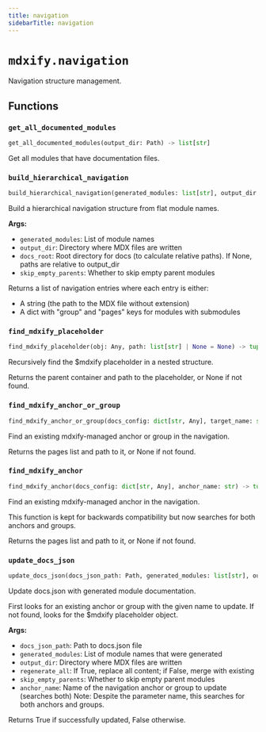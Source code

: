```yaml
---
title: navigation
sidebarTitle: navigation
---
```


# `mdxify.navigation`


Navigation structure management.

## Functions

### `get_all_documented_modules` <sup><a href="https://github.com/zzstoatzz/mdxify/blob/main/src/mdxify/navigation.py#L11" target="_blank"><Icon icon="github" style="width: 14px; height: 14px;" /></a></sup>

```python
get_all_documented_modules(output_dir: Path) -> list[str]
```


Get all modules that have documentation files.


### `build_hierarchical_navigation` <sup><a href="https://github.com/zzstoatzz/mdxify/blob/main/src/mdxify/navigation.py#L29" target="_blank"><Icon icon="github" style="width: 14px; height: 14px;" /></a></sup>

```python
build_hierarchical_navigation(generated_modules: list[str], output_dir: Path, docs_root: Path | None = None, skip_empty_parents: bool = False) -> list[dict[str, Any]]
```


Build a hierarchical navigation structure from flat module names.

**Args:**
- `generated_modules`: List of module names
- `output_dir`: Directory where MDX files are written
- `docs_root`: Root directory for docs (to calculate relative paths). If None, paths are relative to output_dir
- `skip_empty_parents`: Whether to skip empty parent modules

Returns a list of navigation entries where each entry is either:
- A string (the path to the MDX file without extension)
- A dict with "group" and "pages" keys for modules with submodules


### `find_mdxify_placeholder` <sup><a href="https://github.com/zzstoatzz/mdxify/blob/main/src/mdxify/navigation.py#L174" target="_blank"><Icon icon="github" style="width: 14px; height: 14px;" /></a></sup>

```python
find_mdxify_placeholder(obj: Any, path: list[str] | None = None) -> tuple[Any, list[str]] | None
```


Recursively find the $mdxify placeholder in a nested structure.

Returns the parent container and path to the placeholder, or None if not found.


### `find_mdxify_anchor_or_group` <sup><a href="https://github.com/zzstoatzz/mdxify/blob/main/src/mdxify/navigation.py#L206" target="_blank"><Icon icon="github" style="width: 14px; height: 14px;" /></a></sup>

```python
find_mdxify_anchor_or_group(docs_config: dict[str, Any], target_name: str) -> tuple[Any, list[str]] | None
```


Find an existing mdxify-managed anchor or group in the navigation.

Returns the pages list and path to it, or None if not found.


### `find_mdxify_anchor` <sup><a href="https://github.com/zzstoatzz/mdxify/blob/main/src/mdxify/navigation.py#L266" target="_blank"><Icon icon="github" style="width: 14px; height: 14px;" /></a></sup>

```python
find_mdxify_anchor(docs_config: dict[str, Any], anchor_name: str) -> tuple[Any, list[str]] | None
```


Find an existing mdxify-managed anchor in the navigation.

This function is kept for backwards compatibility but now searches for both anchors and groups.

Returns the pages list and path to it, or None if not found.


### `update_docs_json` <sup><a href="https://github.com/zzstoatzz/mdxify/blob/main/src/mdxify/navigation.py#L276" target="_blank"><Icon icon="github" style="width: 14px; height: 14px;" /></a></sup>

```python
update_docs_json(docs_json_path: Path, generated_modules: list[str], output_dir: Path, regenerate_all: bool = False, skip_empty_parents: bool = False, anchor_name: str = 'SDK Reference') -> bool
```


Update docs.json with generated module documentation.

First looks for an existing anchor or group with the given name to update.
If not found, looks for the $mdxify placeholder object.

**Args:**
- `docs_json_path`: Path to docs.json file
- `generated_modules`: List of module names that were generated
- `output_dir`: Directory where MDX files are written
- `regenerate_all`: If True, replace all content; if False, merge with existing
- `skip_empty_parents`: Whether to skip empty parent modules
- `anchor_name`: Name of the navigation anchor or group to update (searches both)
Note\: Despite the parameter name, this searches for both anchors and groups.

Returns True if successfully updated, False otherwise.

